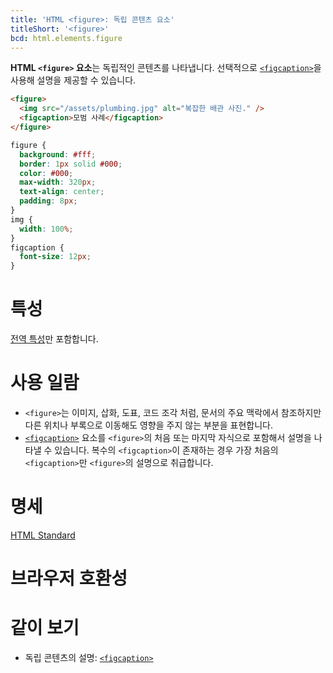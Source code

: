 ```yaml
---
title: 'HTML <figure>: 독립 콘텐츠 요소'
titleShort: '<figure>'
bcd: html.elements.figure
---
```


**HTML `<figure>` 요소**는 독립적인 콘텐츠를 나타냅니다. 선택적으로 [`<figcaption>`](./figcaption)을 사용해 설명을 제공할 수 있습니다.

```html hidden name=demo
<figure>
  <img src="/assets/plumbing.jpg" alt="복잡한 배관 사진." />
  <figcaption>모범 사례</figcaption>
</figure>
```

```css hidden name=demo
figure {
  background: #fff;
  border: 1px solid #000;
  color: #000;
  max-width: 320px;
  text-align: center;
  padding: 8px;
}
img {
  width: 100%;
}
figcaption {
  font-size: 12px;
}
```

<LiveExample height={280} lang="html" name="demo" />

# 특성

[전역 특성](/docs/Web/HTML/Global_attributes)만 포함합니다.

# 사용 일람

- `<figure>`는 이미지, 삽화, 도표, 코드 조각 처럼, 문서의 주요 맥락에서 참조하지만 다른 위치나 부록으로 이동해도 영향을 주지 않는 부분을 표현합니다.
- [`<figcaption>`](./figcaption) 요소를 `<figure>`의 처음 또는 마지막 자식으로 포함해서 설명을 나타낼 수 있습니다. 복수의 `<figcaption>`이 존재하는 경우 가장 처음의 `<figcaption>`만 `<figure>`의 설명으로 취급합니다.

# 명세

[HTML Standard](https://html.spec.whatwg.org/multipage/semantics.html#the-figure-element)

# 브라우저 호환성

<BrowserCompat data={props.bcd} />

# 같이 보기

- 독립 콘텐츠의 설명: [`<figcaption>`](./figcaption)
